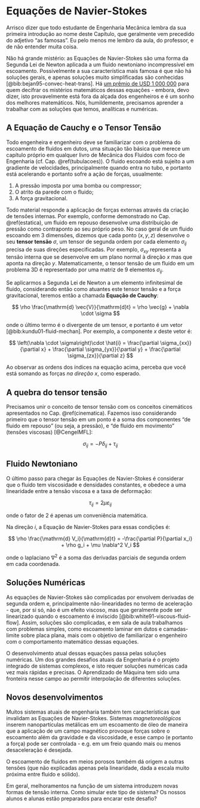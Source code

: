 # Equações de Navier-Stokes {#navier}

Arrisco dizer que todo estudante de Engenharia Mecânica lembra da sua primeira introdução ao nome deste Capítulo, que geralmente vem precedido do adjetivo "as famosas". Eu pelo menos me lembro da aula, do professor, e de não entender muita coisa.

Não há grande mistério: as Equações de Navier-Stokes são uma forma da Segunda Lei de Newton aplicada a um fluido newtoniano incompressível em escoamento. Possivelmente a sua característica mais famosa é que não há soluções gerais, e apenas soluções muito simplificadas são conhecidas [@bib:bejan95-convec-heat-trans]. Há [um prêmio de USD 1 000 000](https://www.claymath.org/millennium-problems/navier–stokes-equation) para quem decifrar os mistérios matemáticos dessas equações - embora, devo dizer, isto provavelmente está fora da alçada dos engenheiros e é um sonho dos melhores matemáticos. Nós, humildemente, precisamos aprender a trabalhar com as soluções que temos, analíticas e numéricas.

## A Equação de Cauchy e o Tensor Tensão

Todo engenheira e engenheiro deve se familiarizar com o problema do escoamento de fluidos em dutos, uma situação tão básica que merece um capítulo próprio em qualquer livro de Mecânica dos Fluidos com foco de Engenharia (cf. Cap. \@ref(tubulacoes)). O fluido escoando está sujeito a um gradiente de velocidades, principalmente quando entra no tubo, e portanto está acelerando e portanto sofre a ação de forças, usualmente:

1. A pressão imposta por uma bomba ou compressor;
2. O atrito da parede com o fluido;
3. A força gravitacional.

Todo material responde a aplicação de forças externas através da criação de tensões internas. Por exemplo, conforme demonstrado no Cap. \@ref(estatica), um fluido em repouso desenvolve uma distribuição de pressão como contraponto ao seu próprio peso. No caso geral de um fluido escoando em 3 dimensões, dizemos que cada ponto $(x,y,z)$ desenvolve o seu **tensor tensão** $\sigma$, um tensor de segunda ordem por cada elemento $\sigma_{ij}$ precisa de suas direções especificadas. Por exemplo, $\sigma_{xy}$ representa a tensão interna que se desenvolve em um plano normal à direção $x$ mas que aponta na direção $y$. Matematicamente, o tensor tensão de um fluido em um problema 3D é representado por uma matriz de 9 elementos $\sigma_{ij}$.

Se aplicarmos a Segunda Lei de Newton a um elemento infinitesimal de fluido, considerando então como atuantes este tensor tensão e a força gravitacional, teremos então a chamada **Equação de Cauchy**:

$$
\rho \frac{\mathrm{d} \vec{V}}{\mathrm{d}t} = \rho \vec{g} + \nabla \cdot \sigma
$$

onde o último termo é o divergente de um tensor, e portanto é um vetor [@bib:kundu01-fluid-mechan]. Por exemplo, a componente $x$ deste vetor é:

$$
\left(\nabla \cdot \sigma\right)\cdot \hat{i} = \frac{\partial \sigma_{xx}}{\partial x} + \frac{\partial \sigma_{yx}}{\partial y} + \frac{\partial \sigma_{zx}}{\partial z}
$$

Ao observar as ordens dos índices na equação acima, perceba que você está somando as forças *na direção $x$*, como esperado.

## A quebra do tensor tensão

Precisamos unir o conceito de tensor tensão com os conceitos cinemáticos apresentados no Cap. \@ref(cinematica). Fazemos isso considerando primeiro que o tensor tensão em um ponto é a soma dos componentes "de fluido em repouso" (ou seja, a pressão), e "de fluido em movimento" (tensões viscosas) [@CengelMFL]:

$$
\sigma_{ij} = -P \delta_{ij} + \tau_{ij}
$$

## Fluido Newtoniano

O último passo para chegar às Equações de Navier-Stokes é considerar que o fluido tem viscosidade e densidades constantes, e obedece a uma linearidade entre a tensão viscosa e a taxa de deformação:

$$
\tau_{ij} = 2 \mu \varepsilon_{ij}
$$

onde o fator de 2 é apenas um conveniência matemática. 

Na direção $i$, a Equação de Navier-Stokes para essas condições é:

$$
\rho \frac{\mathrm{d} V_i}{\mathrm{d}t} = -\frac{\partial P}{\partial x_i} + \rho g_i + \mu \nabla^2 V_i
$$

onde o laplaciano $\nabla^2$ é a soma das derivadas parciais de segunda ordem em cada coordenada.


## Soluções Numéricas

As equações de Navier-Stokes são complicadas por envolvem derivadas de segunda ordem e, principalmente não-linearidades no termo de aceleração - que, por si só, não é um efeito viscoso, mas que geralmente pode ser linearizado quando o escoamento é invíscido [@bib:white91-viscous-fluid-flow]. Assim, soluções são complicadas, e em sala de aula trabalhamos com problemas simples, como escoamento laminar em dutos e camadas-limite sobre placa plana, mais com o objetivo de familiarizar o engenheiro com o comportamento matemático dessas equações.

O desenvolvimento atual dessas equações passa pelas soluções numéricas. Um dos grandes desafios atuais da Engenharia é o projeto integrado de sistemas complexos, e isto requer soluções numéricas cada vez mais rápidas e precisas. O Aprendizado de Máquina tem sido uma fronteira nesse campo ao permitir interpolação de diferentes soluções.

## Novos desenvolvimentos

Muitos sistemas atuais de engenharia também tem características que invalidam as Equações de Navier-Stokes. Sistemas *magnetoreológicos* inserem nanopartículas metálicas em um escoamento de óleo de maneira que a aplicação de um campo magnético provoque forças sobre o escoamento além da gravidade e da viscosidade, e esse campo (e portanto a força) pode ser controlada - e.g. em um freio quando mais ou menos desaceleração é desejada.

O escoamento de fluidos em meios porosos também dá origem a outras tensões (que não explicadas apenas pela linearidade, dada a escala muito próxima entre fluido e sólido).

Em geral, melhoramentos na função de um sistema introduzem novas formas de tensão interna. Como simular este tipo de sistema? Os nossos alunos e alunas estão preparados para encarar este desafio?
